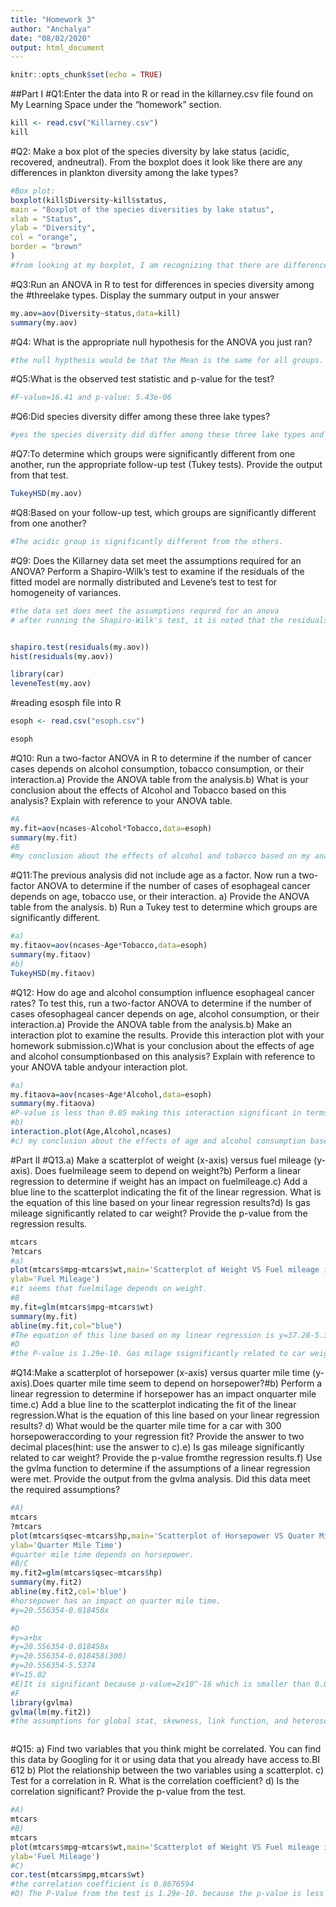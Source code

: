 ```yaml
---
title: "Homework 3"
author: "Anchalya"
date: "08/02/2020"
output: html_document
---
```


```r
knitr::opts_chunk$set(echo = TRUE)
```
##Part I
#Q1:Enter the data into R or read in the killarney.csv file found on My Learning Space under the “homework” section.
```r
kill <- read.csv("Killarney.csv")
kill
```

#Q2: Make a box plot of the species diversity by lake status (acidic, recovered, andneutral). From the boxplot does it look like there are any differences in plankton diversity among the lake types?
```r

#Box plot:
boxplot(kill$Diversity~kill$status,
main = "Boxplot of the species diversities by lake status",
xlab = "Status",
ylab = "Diversity",
col = "orange",
border = "brown"
)
#from looking at my boxplot, I am recognizing that there are differenceses in plankton diversity among the lake types. the acidic lakes are not as diverse as neutral or recovered. 
```
#Q3:Run an ANOVA in R to test for differences in species diversity among the #threelake types. Display the summary output in your answer
```r

my.aov=aov(Diversity~status,data=kill) 
summary(my.aov)
```
#Q4: What is the appropriate null hypothesis for the ANOVA you just ran?
```r

#the null hypthesis would be that the Mean is the same for all groups.

```
#Q5:What is the observed test statistic and p-value for the test?
```r

#F-value=16.41 and p-value: 5.43e-06
```
#Q6:Did species diversity differ among these three lake types?
```r
#yes the species diversity did differ among these three lake types and you can see this by viewing the boxplot. Acidic lake has a very low diversity
```
#Q7:To determine which groups were significantly different from one another, run the appropriate follow-up test (Tukey tests). Provide the output from that test.
```r


TukeyHSD(my.aov)
```
#Q8:Based on your follow-up test, which groups are significantly different from one another?
```r
#The acidic group is significantly different from the others.
```
#Q9: Does the Killarney data set meet the assumptions required for an ANOVA? Perform a Shapiro-Wilk’s test to examine if the residuals of the fitted model are normally distributed and Levene’s test to test for homogeneity of variances.
```r
#the data set does meet the assumptions requred for an anova
# after running the Shapiro-Wilk's test, it is noted that the residuals of the fitted model are not normally distributed.


shapiro.test(residuals(my.aov))
hist(residuals(my.aov))

library(car)
leveneTest(my.aov)
```

#reading esosph file into R
```r
esoph <- read.csv("esoph.csv")
```

```r
esoph

```

#Q10: Run a two-factor ANOVA in R to determine if the number of cancer cases depends on alcohol consumption, tobacco consumption, or their interaction.a) Provide the ANOVA table from the analysis.b) What is your conclusion about the effects of Alcohol and Tobacco based on this analysis? Explain with reference to your ANOVA table.
```r
#A
my.fit=aov(ncases~Alcohol*Tobacco,data=esoph)
summary(my.fit)
#B
#my conclusion about the effects of alcohol and tobacco based on my analysis is that they are both not significant. The F-value for alcohol is 2.085 and the p-value is 0.110. because P-value is greater than 0.05, we can conclude that the effects of alcoholis not significant in therms of the cancer cases.the same can be said about tobacco as its P-value is also greater than 0.05. the third line indicates the effect of the interaction between the two, and as you can see the P value is greater than 0.05. therefore, we can conclude that is not an interaction between the two effects and number of cancer cases.    
```

#Q11:The previous analysis did not include age as a factor. Now run a two-factor ANOVA to determine if the number of cases of esophageal cancer depends on age, tobacco use, or their interaction. a) Provide the ANOVA table from the analysis. b) Run a Tukey test to determine which groups are significantly different. 
```r
#a)
my.fitaov=aov(ncases~Age*Tobacco,data=esoph)
summary(my.fitaov)
#b)
TukeyHSD(my.fitaov)
```
#Q12: How do age and alcohol consumption influence esophageal cancer rates? To test this, run a two-factor ANOVA to determine if the number of cases ofesophageal cancer depends on age, alcohol consumption, or their interaction.a) Provide the ANOVA table from the analysis.b) Make an interaction plot to examine the results. Provide this interaction plot with your homework submission.c)What is your conclusion about the effects of age and alcohol consumptionbased on this analysis? Explain with reference to your ANOVA table andyour interaction plot.
```r
#a)
my.fitaova=aov(ncases~Age*Alcohol,data=esoph)
summary(my.fitaova)
#P-value is less than 0.05 making this interaction significant in terms of influencing number of cancer cases
#b)
interaction.plot(Age,Alcohol,ncases)
#c) my conclusion about the effects of age and alcohol consumption based on my analysis is that it does influence the number of cancer cases. as you can see from the ANOVA table, the Pvalue is smaller than 0.05, which means we conclude that the influence ncases.
```

#Part II
#Q13.a) Make a scatterplot of weight (x-axis) versus fuel mileage (y-axis). Does fuelmileage seem to depend on weight?b) Perform a linear regression to determine if weight has an impact on fuelmileage.c) Add a blue line to the scatterplot indicating the fit of the linear regression. What is the equation of this line based on your linear regression results?d) Is gas mileage significantly related to car weight? Provide the p-value from the regression results.
```r
mtcars
?mtcars
#a)
plot(mtcars$mpg~mtcars$wt,main='Scatterplot of Weight VS Fuel mileage in 1974 Motor Trend US magazine',xlab='Weight',
ylab='Fuel Mileage')
#it seems that fuelmilage depends on weight. 
#B
my.fit=glm(mtcars$mpg~mtcars$wt) 
summary(my.fit)
abline(my.fit,col="blue")
#The equation of this line based on my linear regression is y=37.28-5.334x
#D
#the P-value is 1.29e-10. Gas milage ssignificantly related to car weight.
```

#Q14:Make a scatterplot of horsepower (x-axis) versus quarter mile time (y-axis).Does quarter mile time seem to depend on horsepower?#b) Perform a linear regression to determine if horsepower has an impact onquarter mile time.c) Add a blue line to the scatterplot indicating the fit of the linear regression.What is the equation of this line based on your linear regression results? d) What would be the quarter mile time for a car with 300 horsepoweraccording to your regression fit? Provide the answer to two decimal places(hint: use the answer to c).e) Is gas mileage significantly related to car weight? Provide the p-value fromthe regression results.f) Use the gvlma function to determine if the assumptions of a linear regression were met. Provide the output from the gvlma analysis. Did this data meet the required assumptions?
```r
#A)
mtcars
?mtcars
plot(mtcars$qsec~mtcars$hp,main='Scatterplot of Horsepower VS Quater Mile Time in 1974 Motor Trend US magazine',xlab='Horsepower',
ylab='Quarter Mile Time')
#quarter mile time depends on horsepower.
#B/C
my.fit2=glm(mtcars$qsec~mtcars$hp)
summary(my.fit2)
abline(my.fit2,col='blue')
#horsepower has an impact on quarter mile time.
#y=20.556354-0.018458x

#D
#y=a+bx
#y=20.556354-0.018458x
#y=20.556354-0.018458(300)
#y=20.556354-5.5374
#Y=15.02
#E)It is significant because p-value=2x10^-16 which is smaller than 0.05
#F
library(gvlma)
gvlma(lm(my.fit2))
#the assumptions for global stat, skewness, link function, and heteroscedasticity are acceptable but not met only for kurtosis. 


```


```r

```

#Q15: a) Find two variables that you think might be correlated. You can find this data by Googling for it or using data that you already have access to.BI 612 b) Plot the relationship between the two variables using a scatterplot. c) Test for a correlation in R. What is the correlation coefficient? d) Is the correlation significant? Provide the p-value from the test.
```r
#A)
mtcars
#B)
mtcars
plot(mtcars$mpg~mtcars$wt,main='Scatterplot of Weight VS Fuel mileage in 1974 Motor Trend US magazine',xlab='Weight',
ylab='Fuel Mileage')
#C)
cor.test(mtcars$mpg,mtcars$wt)
#the correlation coefficient is 0.8676594
#D) The P-Value from the test is 1.29e-10. because the p-value is less than 0.05, it is statistically significant, suggesting that the null hypothesis is correct, therefore, the correlation is significant. 
```

